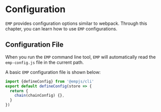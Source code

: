 # Configuration

`EMP` provides configuration options similar to webpack. Through this chapter, you can learn how to use `EMP` configurations.

## Configuration File

When you run the `EMP` command line tool, `EMP` will automatically read the `emp-config.js` file in the current path.

A basic `EMP` configuration file is shown below:

```ts title="emp-config.js"
import {defineConfig} from '@empjs/cli'
export default defineConfig(store => {
  return {
    chain(chainConfig) {},
  }
})
```